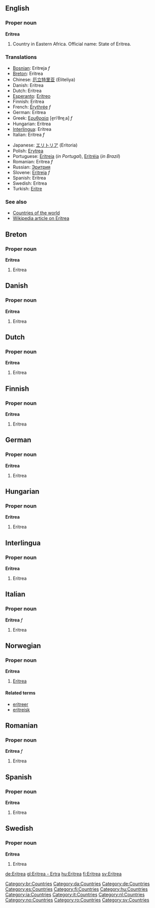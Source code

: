 ==English==
===Proper noun===
'''Eritrea'''

# Country in Eastern Africa. Official name: State of Eritrea.<!--encyclopedic info - does not belong in Wiktionary: Its capital city is [[Asmara]]. -->

===Translations===
{{top}}
*[[Bosnian]]: Eritreja ''f''
*[[Breton]]: Eritrea
*Chinese: [[厄立特里亚]] (Eliteliya)
*Danish: Eritrea
*Dutch: Eritrea
*[[Esperanto]]: [[Eritreo]]
*Finnish: Eritrea
*French: [[Érythrée]] ''f''
*German: Eritrea
*Greek: [[Ερυθραία]] [e̞riˈθre̞ˌa] ''f''
*Hungarian: Eritrea
*[[Interlingua]]: Eritrea
*Italian: Eritrea ''f''
{{mid}}
*Japanese: [[エリトリア]] (Eritoria)
*Polish: [[Erytrea]]
*Portuguese: [[Eritreia]] (''in Portugal''), [[Eritréia]] (''in Brazil'')
*Romanian: Eritrea ''f''
*Russian: [[Эритрия]]
*Slovene: [[Eritreja]] ''f''
*Spanish: Eritrea
*Swedish: Eritrea
*Turkish: [[Eritre]]
{{bottom}}

===See also===
*[[Countries of the world]]
*[[w:Eritrea|Wikipedia article on Eritrea]]

==Breton==
===Proper noun===
'''Eritrea'''
#Eritrea

==Danish==
===Proper noun===
'''Eritrea'''
#Eritrea

==Dutch==
===Proper noun===
'''Eritrea'''
#Eritrea

==Finnish==
===Proper noun===
'''Eritrea'''
#Eritrea

==German==
===Proper noun===
'''Eritrea'''
#Eritrea

==Hungarian==
===Proper noun===
'''Eritrea'''
#Eritrea

==Interlingua==
===Proper noun===
'''Eritrea'''
#Eritrea

==Italian==
===Proper noun===
'''Eritrea''' ''f''
#Eritrea

==Norwegian==
===Proper noun===
'''Eritrea'''
#[[#English|Eritrea]]
====Related terms====
*[[eritreer]]
*[[eritreisk]]

==Romanian==
===Proper noun===
'''Eritrea''' ''f''
#Eritrea

==Spanish==
===Proper noun===
'''Eritrea'''
#Eritrea

==Swedish==
===Proper noun===
'''Eritrea'''
#Eritrea

[[Category:br:Countries]]
[[Category:da:Countries]]
[[Category:de:Countries]]
[[Category:es:Countries]]
[[Category:fi:Countries]]
[[Category:hu:Countries]]
[[Category:ia:Countries]]
[[Category:it:Countries]]
[[Category:nl:Countries]]
[[Category:no:Countries]]
[[Category:ro:Countries]]
[[Category:sv:Countries]]

[[de:Eritrea]]
[[gl:Eritrea - Ertra]]
[[hu:Eritrea]]
[[fi:Eritrea]]
[[sv:Eritrea]]